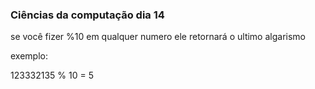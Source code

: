 




### Ciências da computação dia 14

se você fizer %10 em qualquer numero ele retornará o ultimo algarismo

exemplo:

123332135 % 10 = 5


